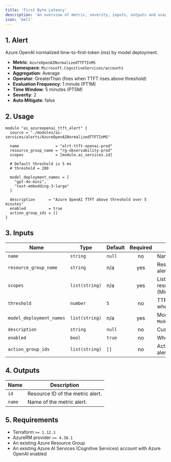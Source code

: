 ```yaml
---
title: 'First Byte Latency'
description: 'An overview of metric, severity, inputs, outputs and usage.'
icon: 'bell'
---
```


## 1. Alert
Azure OpenAI normalized time-to-first-token (ms) by model deployment.

- **Metric**: `AzureOpenAINormalizedTTFTInMS`
- **Namespace**: `Microsoft.CognitiveServices/accounts`
- **Aggregation**: Average
- **Operator**: GreaterThan (fires when TTFT rises above threshold)
- **Evaluation Frequency**: 1 minute (PT1M)
- **Time Window**: 5 minutes (PT5M)
- **Severity**: 2
- **Auto Mitigate**: false

## 2. Usage
```hcl main.tf
module "ai_azureopenai_ttft_alert" {
  source = "./modules/ai-services/alerts/AzureOpenAINormalizedTTFTInMS"

  name                = "alrt-ttft-openai-prod"
  resource_group_name = "rg-observability-prod"
  scopes              = [module.ai_services.id]

  # Default threshold is 5 ms
  # threshold = 200

  model_deployment_names = [
    "gpt-4o-mini",
    "text-embedding-3-large"
  ]

  description      = "Azure OpenAI TTFT above threshold over 5 minutes"
  enabled          = true
  action_group_ids = []
}
```

## 3. Inputs
| Name                     | Type           | Default | Required | Description |
|--------------------------|----------------|---------|:--------:|-------------|
| `name`                   | `string`       | `null`  |    no    | Name of the metric alert. |
| `resource_group_name`    | `string`       | n/a     |   yes    | Resource group in which to create the alert. |
| `scopes`                 | `list(string)` | n/a     |   yes    | List of Azure AI Services account resource IDs (Microsoft.CognitiveServices/accounts). |
| `threshold`              | `number`       | `5`     |    no    | TTFT threshold in milliseconds. Fires when above this value. |
| `model_deployment_names` | `list(string)` | n/a     |   yes    | Model deployment names to filter on `ModelDeploymentName` dimension. |
| `description`            | `string`       | `null`  |    no    | Custom description for the alert. |
| `enabled`                | `bool`         | `true`  |    no    | Whether the alert is enabled. |
| `action_group_ids`       | `list(string)` | `[]`    |    no    | Action Group IDs to notify when the alert fires. |

## 4. Outputs
| Name   | Description                     |
|--------|---------------------------------|
| `id`   | Resource ID of the metric alert. |
| `name` | Name of the metric alert.        |

## 5. Requirements
- Terraform `>= 1.12.1`
- AzureRM provider `>= 4.38.1`
- An existing Azure Resource Group
- An existing Azure AI Services (Cognitive Services) account with Azure OpenAI enabled


